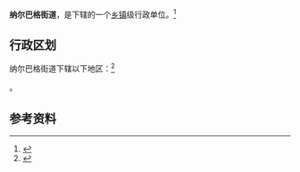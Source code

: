 {{中国乡级行政区|65/32/01/004/000}}

'''纳尔巴格街道'''，是{{PRC admin/fullname|65/32/01/004/000|3}}下辖的一个[[乡镇|乡镇]]级行政单位。<ref>{{PRC admin/ref sgc|{{PRC admin/parent|65/32/01/004/000}}}}</ref>

== 行政区划 ==

纳尔巴格街道下辖以下地区：<ref>{{PRC admin/ref sgc|65/32/01/004/000}}</ref>

{{PRC admin/children|65/32/01/004/000}}。

== 参考资料 ==

{{reflist}}

{{行政区划小作品}}
{{PRC admin/navcat|65/32/01/004/000}}